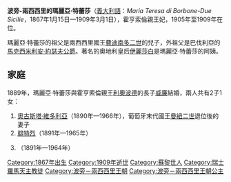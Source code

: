 {{Unreferenced|time=2020-10-17T17:11:29+00:00}}
{{Expand language|1=fr|time=2020-10-17T17:11:17+00:00}}
{{Infobox noble
| name        = 波旁-兩西西里的瑪麗亞·特蕾莎
| title       = 霍亨索倫親王妃
| image       = MariaTeresadiBorbone.jpg
| birth_date  = {{Birth date|1867|01|15|df=y}}
| birth_place = {{flag|Switzerland}}[[蘇黎世|蘇黎世]]
| death_date  = {{Death date and age|1909|03|01|1867|01|15|df=y}}
| death_place = {{flag|France}}[[坎城|坎城]]
| noble family= [[波旁-兩西西里王朝|波旁-兩西西里王朝]]
| father      = [[兩西西里的路易吉_(1838-1886)|兩西西里的路易吉]]
| mother      = [[巴伐利亞的瑪蒂爾德|巴伐利亞的瑪蒂爾德]]
| religion    = [[羅馬天主教|羅馬天主教]]
}}

'''波旁-兩西西里的瑪麗亞·特蕾莎'''（[[義大利語|義大利語]]：''Maria Teresa di Borbone-Due Sicilie''，1867年1月15日—1909年3月1日），霍亨索倫親王妃，1905年至1909年在位。

瑪麗亞·特蕾莎的祖父是兩西西里國王[[費迪南多二世_(兩西西里)|費迪南多二世]]的兒子，外祖父是巴伐利亞的[[馬克西米利安·約瑟夫公爵|馬克西米利安·約瑟夫公爵]]。著名的奧地利皇后[[伊麗莎白皇后|伊麗莎白]]是瑪麗亞·特蕾莎的阿姨。

== 家庭 ==
1889年，瑪麗亞·特蕾莎與霍亨索倫親王[[利奧波德_(霍亨索倫)|利奧波德]]的長子[[威廉_(霍亨索倫)|威廉]]結婚，兩人共有2子1女：
# [[霍亨索倫的奧古斯塔·維多利亞|奧古斯塔·維多利亞]]（1890年—1966年），葡萄牙末代國王[[曼努埃爾二世_(葡萄牙)|曼紐二世]]退位後的妻子
# [[弗里德里希_(霍亨索倫)|腓特烈]]（1891年—1965年）
# {{le|法蘭茲·約瑟夫 (霍亨索倫)|Franz Joseph, Prince of Hohenzollern-Emden|法蘭茲·約瑟夫}}（1891年—1964年）

[[Category:1867年出生|Category:1867年出生]]
[[Category:1909年逝世|Category:1909年逝世]]
[[Category:蘇黎世人|Category:蘇黎世人]]
[[Category:瑞士羅馬天主教徒|Category:瑞士羅馬天主教徒]]
[[Category:波旁－兩西西里王朝|Category:波旁－兩西西里王朝]]
[[Category:波旁－兩西西里王朝公主|Category:波旁－兩西西里王朝公主]]
